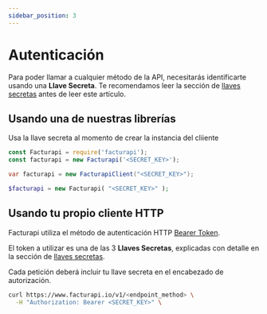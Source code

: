 ```yaml
---
sidebar_position: 3
---
```



# Autenticación

Para poder llamar a cualquier método de la API, necesitarás identificarte
usando una **Llave Secreta**. Te recomendamos leer la sección de
[llaves secretas](/docs/into#llaves-secretas) antes de leer este artículo.

## Usando una de nuestras librerías

Usa la llave secreta al momento de crear la instancia del cliiente

<Tabs groupId="codeExamples">
<TabItem value="js" label="Node.js" default>

```javascript
const Facturapi = require('facturapi');
const facturapi = new Facturapi('<SECRET_KEY>');
```

</TabItem>
<TabItem value="cs" label="C#">

```csharp
var facturapi = new FacturapiClient("<SECRET_KEY>");
```

</TabItem>
<TabItem value="php" label="PHP">

```php
$facturapi = new Facturapi( "<SECRET_KEY>" );
```

</TabItem>
</Tabs>

## Usando tu propio cliente HTTP

Facturapi utiliza el método de autenticación HTTP
[Bearer Token](https://swagger.io/docs/specification/authentication/bearer-authentication/).

El token a utilizar es una de las 3 **Llaves Secretas**, explicadas con detalle
en la sección de [llaves secretas](/docs/into#llaves-secretas).


<Tabs groupId="codeExamples">
<TabItem value="curl" label="cURL">

Cada petición deberá incluir tu llave secreta en el
encabezado de autorización.

```bash
curl https://www.facturapi.io/v1/<endpoint_method> \
  -H "Authorization: Bearer <SECRET_KEY>" \
```

</TabItem>
</Tabs>

